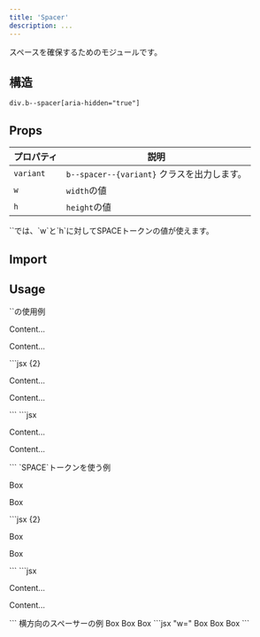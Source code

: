 ```yaml
---
title: 'Spacer'
description: ...
---
```



スペースを確保するためのモジュールです。


## 構造
```pug
div.b--spacer[aria-hidden="true"]
```


## Props


| プロパティ | 説明 |
|---|---|
|`variant`| `b--spacer--{variant}` クラスを出力します。|
|`w`| `width`の値|
|`h`| `height`の値|

<Callout type="info">
`<Space>`では、`w`と`h`に対してSPACEトークンの値が使えます。
</Callout>


## Import

<ImportCode component='Spacer' />



## Usage

<Preview>
	<PreviewTitle>`<Spacer>`の使用例</PreviewTitle>
	<PreviewArea resize p='20' isFlow={false}>
		<p>Content...</p>
		<Spacer h="100px" />
		<p>Content...</p>
	</PreviewArea>
	<PreviewCode slot='tab' label='JSX'>
		```jsx {2}
		<p>Content...</p>
		<Spacer h="100px" />
		<p>Content...</p>
		```
	</PreviewCode>
	<PreviewCode slot='tab' label='HTML'>
		```jsx
		<p>Content...</p>
		<div class="b--spacer -h:" style="--h:100px" aria-hidden="true"></div>
		<p>Content...</p>
		```
	</PreviewCode>
</Preview>

<Preview>
	<PreviewTitle>`SPACE`トークンを使う例</PreviewTitle>
	<PreviewArea resize p='20' isFlow={false}>
		<p>Box</p>
		<Spacer h='60' />
		<p>Box</p>
	</PreviewArea>
	<PreviewCode slot='tab' label='JSX'>
		```jsx {2}
		<p>Box</p>
		<Spacer h='60' />
		<p>Box</p>
		```
	</PreviewCode>
	<PreviewCode slot='tab' label='HTML'>
		```jsx
		<p>Content...</p>
		<div class="b--spacer -h:" style="--h:var(--s--60)" aria-hidden="true"></div>
		<p>Content...</p>
		```
	</PreviewCode>
</Preview>


<Preview>
	<PreviewTitle>横方向のスペーサーの例</PreviewTitle>
	<PreviewArea resize p='20' isFlow={false}>
		<Flex g={10}>
			<Box p='30' bd>Box</Box>
			<Spacer w='40' />
			<Box p='30' bd>Box</Box>
			<Box p='30' bd>Box</Box>
		</Flex>
	</PreviewArea>
	<PreviewCode>
		```jsx "w="
		<Flex g={10}>
			<Box p='30' bd>Box</Box>
			<Spacer w='40' />
			<Box p='30' bd>Box</Box>
			<Box p='30' bd>Box</Box>
		</Flex>
		```
	</PreviewCode>
</Preview>
